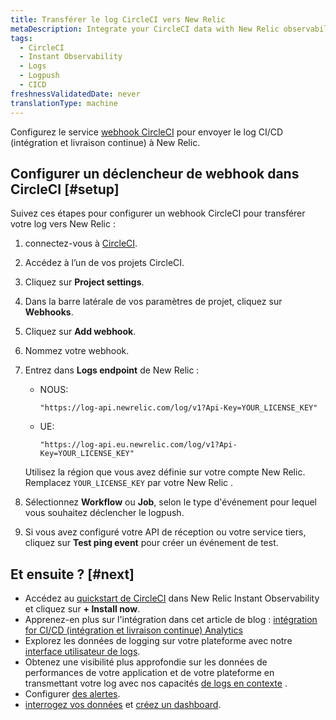 ```yaml
---
title: Transférer le log CircleCI vers New Relic
metaDescription: Integrate your CircleCI data with New Relic observability.
tags:
  - CircleCI
  - Instant Observability
  - Logs
  - Logpush
  - CICD
freshnessValidatedDate: never
translationType: machine
---
```


Configurez le service [webhook CircleCI](https://circleci.com/docs/2.0/webhooks/) pour envoyer le log CI/CD (intégration et livraison continue) à New Relic.

## Configurer un déclencheur de webhook dans CircleCI [#setup]

Suivez ces étapes pour configurer un webhook CircleCI pour transférer votre log vers New Relic :

1. connectez-vous à [CircleCI](https://app.circleci.com/projects).

2. Accédez à l’un de vos projets CircleCI.

3. Cliquez sur <DNT>**Project settings**</DNT>.

4. Dans la barre latérale de vos paramètres de projet, cliquez sur <DNT>**Webhooks**</DNT>.

5. Cliquez sur <DNT>**Add webhook**</DNT>.

6. Nommez votre webhook.

7. Entrez dans <DNT>**Logs endpoint**</DNT> de New Relic :

   * NOUS:

     ```
     "https://log-api.newrelic.com/log/v1?Api-Key=YOUR_LICENSE_KEY"
     ```

   * UE:

     ```
     "https://log-api.eu.newrelic.com/log/v1?Api-Key=YOUR_LICENSE_KEY"
     ```

   Utilisez la région que vous avez définie sur votre compte New Relic. Remplacez `YOUR_LICENSE_KEY` par votre New Relic <InlinePopover type="licenseKey" />.

8. Sélectionnez <DNT>**Workflow**</DNT> ou <DNT>**Job**</DNT>, selon le type d&apos;événement pour lequel vous souhaitez déclencher le logpush.

9. Si vous avez configuré votre API de réception ou votre service tiers, cliquez sur <DNT>**Test ping event**</DNT> pour créer un événement de test.

<InstallFeedback />

## Et ensuite ? [#next]

* Accédez au [quickstart de CircleCI](https://newrelic.com/instant-observability/circleci/39109d3d-b1d8-4366-8ca9-b8925005f727) dans New Relic Instant Observability et cliquez sur <DNT>**+ Install now**</DNT>.
* Apprenez-en plus sur l&apos;intégration dans cet article de blog : [intégration for CI/CD (intégration et livraison continue) Analytics](https://newrelic.com/blog/nerdlog/integrations-for-ci-cd-analytics)
* Explorez les données de logging sur votre plateforme avec notre [interface utilisateur de logs](/docs/logs/log-management/ui-data/use-logs-ui/).
* Obtenez une visibilité plus approfondie sur les données de performances de votre application et de votre plateforme en transmettant votre log avec nos capacités [de logs en contexte](/docs/logs/enable-log-management-new-relic/configure-logs-context/configure-logs-context-apm-agents/) .
* Configurer [des alertes](/docs/alerts-applied-intelligence/new-relic-alerts/alert-conditions/create-alert-conditions/).
* [interrogez vos données](/docs/query-your-data/explore-query-data/get-started/introduction-querying-new-relic-data/) et [créez un dashboard](/docs/query-your-data/explore-query-data/dashboards/introduction-dashboards/).